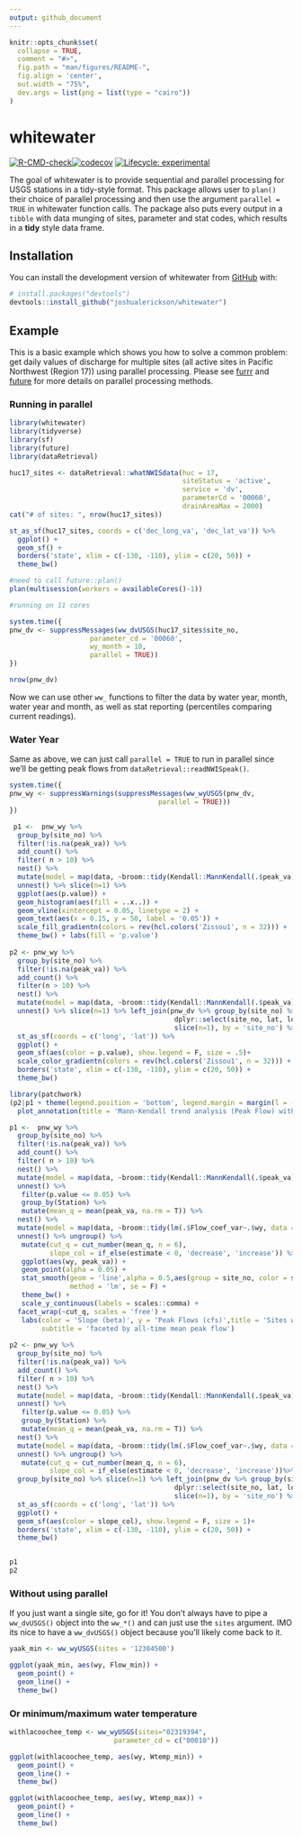 ```yaml
---
output: github_document
---
```


<!-- README.md is generated from README.Rmd. Please edit that file -->

```r
knitr::opts_chunk$set(
  collapse = TRUE,
  comment = "#>",
  fig.path = "man/figures/README-",
  fig.align = 'center',
  out.width = "75%",
  dev.args = list(png = list(type = "cairo"))
)
```

# whitewater

<!-- badges: start -->
[![R-CMD-check](https://github.com/joshualerickson/whitewater/workflows/R-CMD-check/badge.svg)](https://github.com/joshualerickson/whitewater/actions)[![codecov](https://codecov.io/gh/joshualerickson/whitewater/branch/main/graph/badge.svg)](https://app.codecov.io/gh/joshualerickson/whitewater)
[![Lifecycle: experimental](https://img.shields.io/badge/lifecycle-experimental-brightgreen.svg)](https://lifecycle.r-lib.org/articles/stages.html#stable)
<!-- badges: end -->


The goal of whitewater is to provide sequential and parallel processing for USGS stations in a tidy-style format. This package allows user to `plan()` their choice of parallel processing and then use the argument `parallel = TRUE` in whitewater function calls. The package also puts every output in a `tibble` with data munging of sites, parameter and stat codes, which results in a __tidy__ style data frame.  

## Installation

You can install the development version of whitewater from [GitHub](https://github.com/) with:

``` r
# install.packages("devtools")
devtools::install_github("joshualerickson/whitewater")
```

## Example

This is a basic example which shows you how to solve a common problem: get daily values of discharge for multiple sites (all active sites in Pacific Northwest (Region 17)) using parallel processing. Please see [furrr](https://cran.r-project.org/web/packages/furrr/index.html) and [future](https://cran.r-project.org/web/packages/future/index.html) for more details on parallel processing methods.  

### Running in parallel  

```r
library(whitewater)
library(tidyverse)
library(sf)
library(future)
library(dataRetrieval)

huc17_sites <- dataRetrieval::whatNWISdata(huc = 17,
                                           siteStatus = 'active',
                                           service = 'dv',
                                           parameterCd = '00060',
                                           drainAreaMax = 2000)
cat("# of sites: ", nrow(huc17_sites))

st_as_sf(huc17_sites, coords = c('dec_long_va', 'dec_lat_va')) %>% 
  ggplot() + 
  geom_sf() +
  borders('state', xlim = c(-130, -110), ylim = c(20, 50)) + 
  theme_bw()
```


```r
#need to call future::plan()
plan(multisession(workers = availableCores()-1))

#running on 11 cores

system.time({
pnw_dv <- suppressMessages(ww_dvUSGS(huc17_sites$site_no,
                    parameter_cd = '00060',
                    wy_month = 10,
                    parallel = TRUE))
})

nrow(pnw_dv)
```

Now we can use other `ww_` functions to filter the data by water year, month, water year and month, as well as stat reporting (percentiles comparing current readings).   

### Water Year  

Same as above, we can just call `parallel = TRUE` to run in parallel since we'll be getting peak flows from `dataRetrieval::readNWISpeak()`.  
```r
system.time({
pnw_wy <- suppressWarnings(suppressMessages(ww_wyUSGS(pnw_dv,
                                     parallel = TRUE)))
})
```

```r
 p1 <-  pnw_wy %>% 
  group_by(site_no) %>% 
  filter(!is.na(peak_va)) %>% 
  add_count() %>% 
  filter( n > 10) %>% 
  nest() %>% 
  mutate(model = map(data, ~broom::tidy(Kendall::MannKendall(.$peak_va))['p.value'])) %>% 
  unnest() %>% slice(n=1) %>% 
  ggplot(aes(p.value)) + 
  geom_histogram(aes(fill = ..x..)) +
  geom_vline(xintercept = 0.05, linetype = 2) + 
  geom_text(aes(x = 0.15, y = 50, label = '0.05')) +
  scale_fill_gradientn(colors = rev(hcl.colors('Zissou1', n = 32))) +
  theme_bw() + labs(fill = 'p.value')
  
p2 <- pnw_wy %>% 
  group_by(site_no) %>% 
  filter(!is.na(peak_va)) %>% 
  add_count() %>% 
  filter(n > 10) %>% 
  nest() %>% 
  mutate(model = map(data, ~broom::tidy(Kendall::MannKendall(.$peak_va))['p.value'])) %>% 
  unnest() %>% slice(n=1) %>% left_join(pnw_dv %>% group_by(site_no) %>% 
                                         dplyr::select(site_no, lat, long) %>% 
                                         slice(n=1), by = 'site_no') %>% 
  st_as_sf(coords = c('long', 'lat')) %>% 
  ggplot() + 
  geom_sf(aes(color = p.value), show.legend = F, size = .5)+
  scale_color_gradientn(colors = rev(hcl.colors('Zissou1', n = 32))) +
  borders('state', xlim = c(-130, -110), ylim = c(20, 50)) + 
  theme_bw() 

library(patchwork)
(p2|p1 + theme(legend.position = 'bottom', legend.margin = margin(l = -10, unit='cm'))) +
  plot_annotation(title = 'Mann-Kendall trend analysis (Peak Flow) with active USGS sites in Region 17', subtitle =  '10 years or more of data and drainage area < 2,000 km2')

p1 <-  pnw_wy %>% 
  group_by(site_no) %>% 
  filter(!is.na(peak_va)) %>% 
  add_count() %>% 
  filter( n > 10) %>% 
  nest() %>% 
  mutate(model = map(data, ~broom::tidy(Kendall::MannKendall(.$peak_va))['p.value'])) %>% 
  unnest() %>% 
   filter(p.value <= 0.05) %>% 
   group_by(Station) %>% 
   mutate(mean_q = mean(peak_va, na.rm = T)) %>% 
  nest() %>% 
  mutate(model = map(data, ~broom::tidy(lm(.$Flow_coef_var~.$wy, data = .))[2,2])) %>% 
  unnest() %>% ungroup() %>% 
   mutate(cut_q = cut_number(mean_q, n = 6),
          slope_col = if_else(estimate < 0, 'decrease', 'increase')) %>%  
   ggplot(aes(wy, peak_va)) + 
   geom_point(alpha = 0.05) + 
   stat_smooth(geom = 'line',alpha = 0.5,aes(group = site_no, color = slope_col),
               method = 'lm', se = F) +
   theme_bw() + 
   scale_y_continuous(labels = scales::comma) +
  facet_wrap(~cut_q, scales = 'free') + 
   labs(color = 'Slope (beta)', y = 'Peak Flows (cfs)',title = 'Sites with (p <= 0.05) and slope of linear model as color',
        subtitle = 'faceted by all-time mean peak flow')
 
p2 <- pnw_wy %>% 
  group_by(site_no) %>% 
  filter(!is.na(peak_va)) %>% 
  add_count() %>% 
  filter( n > 10) %>% 
  nest() %>% 
  mutate(model = map(data, ~broom::tidy(Kendall::MannKendall(.$peak_va))['p.value'])) %>% 
  unnest() %>% 
   filter(p.value <= 0.05) %>% 
   group_by(Station) %>% 
   mutate(mean_q = mean(peak_va, na.rm = T)) %>% 
  nest() %>% 
  mutate(model = map(data, ~broom::tidy(lm(.$Flow_coef_var~.$wy, data = .))[2,2])) %>% 
  unnest() %>% ungroup() %>% 
   mutate(cut_q = cut_number(mean_q, n = 6),
          slope_col = if_else(estimate < 0, 'decrease', 'increase'))%>% 
  group_by(site_no) %>% slice(n=1) %>% left_join(pnw_dv %>% group_by(site_no) %>% 
                                         dplyr::select(site_no, lat, long) %>% 
                                         slice(n=1), by = 'site_no') %>% 
  st_as_sf(coords = c('long', 'lat')) %>% 
  ggplot() + 
  geom_sf(aes(color = slope_col), show.legend = F, size = 1)+
  borders('state', xlim = c(-130, -110), ylim = c(20, 50)) + 
  theme_bw()


p1 
p2
```

### Without using parallel  

If you just want a single site, go for it! You don't always have to pipe a `ww_dvUSGS()` object into the `ww_*()` and can just use the `sites` argument. IMO its nice to have a `ww_dvUSGS()` object because you'll likely come back to it.  

```r

yaak_min <- ww_wyUSGS(sites = '12304500')

ggplot(yaak_min, aes(wy, Flow_min)) +
  geom_point() + 
  geom_line() +
  theme_bw()
```

### Or minimum/maximum water temperature

```r

withlacoochee_temp <- ww_wyUSGS(sites="02319394",
                          parameter_cd = c("00010"))

ggplot(withlacoochee_temp, aes(wy, Wtemp_min)) +
  geom_point() + 
  geom_line() +
  theme_bw()

ggplot(withlacoochee_temp, aes(wy, Wtemp_max)) +
  geom_point() + 
  geom_line() +
  theme_bw()
```

